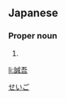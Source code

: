 ==Japanese==
{{ja-kanjitab|誠|吾}}

===Proper noun===
{{ja-pos|proper|せいご}}

# {{given name|male|lang=ja}}

[[Category:Japanese male given names|せいご]]

[[li:誠吾]]